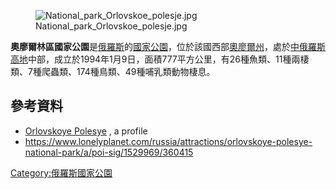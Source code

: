[[Image:National_park_Orlovskoe_polesje.jpg|thumb]]

'''奧廖爾林區國家公園'''是[[俄羅斯|俄羅斯]]的[[國家公園|國家公園]]，位於該國西部[[奧廖爾州|奧廖爾州]]，處於[[中俄羅斯高地|中俄羅斯高地]]中部，成立於1994年1月9日，面積777平方公里，有26種魚類、11種兩棲類、7種爬蟲類、174種鳥類、49種哺乳類動物棲息。

==參考資料==
* [http://oopt.info/orlpoles/index.html Orlovskoye Polesye] {{Wayback|url=http://oopt.info/orlpoles/index.html |date=20110403052444 }}, a profile
* https://www.lonelyplanet.com/russia/attractions/orlovskoye-polesye-national-park/a/poi-sig/1529969/360415

{{Russia-geo-stub}}
[[Category:俄羅斯國家公園|Category:俄羅斯國家公園]]